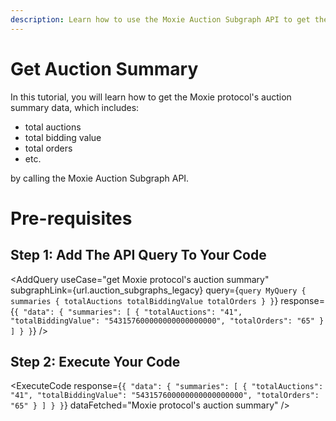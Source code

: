 ```yaml
---
description: Learn how to use the Moxie Auction Subgraph API to get the Moxie protocol's auction summary.
---
```



# Get Auction Summary

In this tutorial, you will learn how to get the Moxie protocol's auction summary data, which includes:

- total auctions
- total bidding value
- total orders
- etc.

by calling the Moxie Auction Subgraph API.

# Pre-requisites

<Prerequisites apiName="Moxie Auction Subgraph" />

## Step 1: Add The API Query To Your Code

<AddQuery
  useCase="get Moxie protocol's auction summary"
  subgraphLink={url.auction_subgraphs_legacy}
  query={`query MyQuery {
  summaries {
    totalAuctions
    totalBiddingValue
    totalOrders
  }
}`}
  response={`{
  "data": {
    "summaries": [
      {
        "totalAuctions": "41",
        "totalBiddingValue": "543157600000000000000000",
        "totalOrders": "65"
      }
    ]
  }
}`}
/>

## Step 2: Execute Your Code

<ExecuteCode
  response={`{
  "data": {
    "summaries": [
      {
        "totalAuctions": "41",
        "totalBiddingValue": "543157600000000000000000",
        "totalOrders": "65"
      }
    ]
  }
}`}
  dataFetched="Moxie protocol's auction summary"
/>

<DeveloperSupport />
